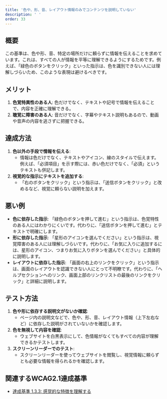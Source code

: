 ```yaml
---
title: '色や、形、音、レイアウト情報のみでコンテンツを説明していない'
description: ' '
order: 33
---
```


## 概要
この基準は、色や形、音、特定の場所だけに頼らずに情報を伝えることを求めています。これは、すべての人が情報を平等に理解できるようにするためです。例えば、「緑色のボタンをクリック」といった指示は、色を識別できない人には理解しづらいため、このような表現は避けるべきです。

## メリット
1. **色覚特異性のある人**: 色だけでなく、テキストや記号で情報を伝えることで、内容を正確に理解できる。
2. **聴覚に障害のある人**: 音だけでなく、字幕やテキスト説明もあるので、動画や音声の内容を逃さずに把握できる。

## 達成方法
1. **色以外の手段で情報を伝える**:
    - 情報は色だけでなく、テキストやアイコン、線のスタイルで伝えます。例えば、「必須項目」を示す際には、赤い色だけでなく、「必須」というテキストも併記します。
2. **視覚的な指示にテキストを追加する**:
    - 「右のボタンをクリック」という指示は、「送信ボタンをクリック」と改めるなど、視覚に頼らない説明を加えます。

## 悪い例
- **色に依存した指示**: 「緑色のボタンを押して進む」という指示は、色覚特性のある人にはわかりにくいです。代わりに、「送信ボタンを押して進む」とテキストで明確にします。
- **形に依存した指示**: 「星形のアイコンを選んでください」という指示は、視覚障害のある人には理解しづらいです。代わりに、「お気に入りに追加するには、星形のアイコン、つまりお気に入りボタンを選んでください」と具体的に説明します。
- **レイアウトに依存した指示**: 「画面の右上のリンクをクリック」という指示は、画面のレイアウトを認識できない人にとって不明瞭です。代わりに、「ヘルプセクションへのリンク、画面上部のリンクリストの最後のリンクをクリック」と詳細に説明します。

## テスト方法
1. **色や形に依存する説明文がないか確認**:
    - ページ内の説明文などで、色や、形、音、レイアウト情報（上下左右など）に依存した説明がされていないかを確認します。
1. **色を無視して内容を確認**:
    - ウェブサイトを白黒表示にして、色情報がなくてもすべての内容が理解できるかテストします。
1. **スクリーンリーダーでのテスト**:
    - スクリーンリーダーを使ってウェブサイトを閲覧し、視覚情報に頼らずとも必要な情報を得られるかを確認します。

## 関連するWCAG2.1達成基準
- [達成基準 1.3.3: 感覚的な特徴を理解する](https://waic.jp/translations/WCAG21/Understanding/sensory-characteristics.html)
